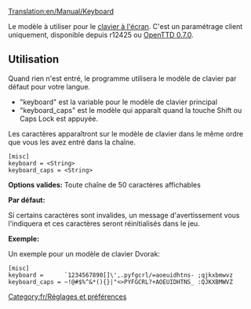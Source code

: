 [[Translation:en/Manual/Keyboard]]


[[Category:fr/Réglages et préférences]]

Le modèle à utiliser pour le [[fr/Manual/Clavier à l'écran|clavier à l'écran]]. C'est un paramétrage client uniquement, disponible depuis r12425 ou [[fr/Archive/OpenTTD/OpenTTD 0.7.0|OpenTTD 0.7.0]].

==Utilisation==

Quand rien n'est entré, le programme utilisera le modèle de clavier par défaut pour votre langue.
* "keyboard" est la variable pour le modèle de clavier principal
* "keyboard_caps" est le modèle qui apparaît quand la touche Shift ou Caps Lock est appuyée.
Les caractères apparaîtront sur le modèle de clavier dans le même ordre que vous les avez entré dans la chaîne.

<pre>
[misc]
keyboard = <String>
keyboard_caps = <String>
</pre>

'''Options valides:''' Toute chaîne de 50 caractères affichables

'''Par défaut:''' <vide>

Si certains caractères sont invalides, un message d'avertissement vous l'indiquera et ces caractères seront réinitialisés dans le jeu.

'''Exemple:'''

Un exemple pour un modèle de clavier Dvorak:
<pre>
[misc]
keyboard =      `1234567890[]\',.pyfgcrl/=aoeuidhtns- ;qjkxbmwvz
keyboard_caps = ~!@#$%^&*(){}|"<>PYFGCRL?+AOEUIDHTNS_ :QJKXBMWVZ
</pre>